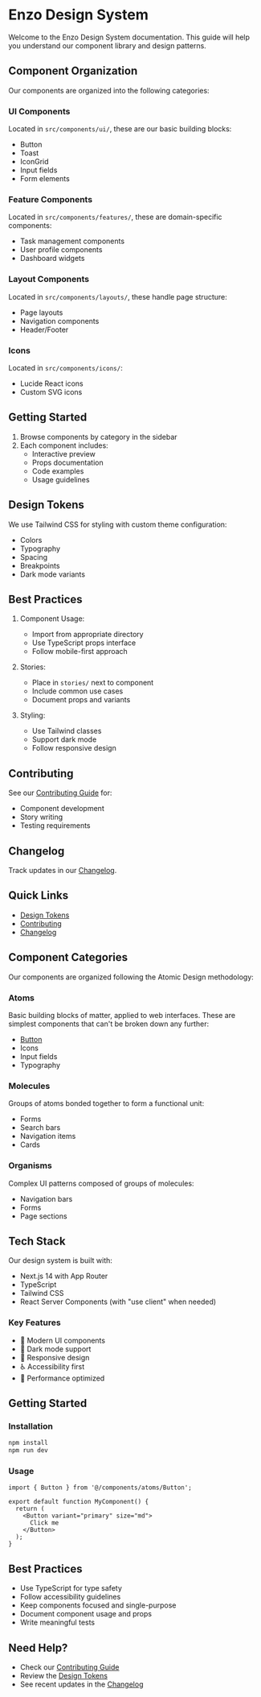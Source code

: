 
<Meta title="Getting Started" />

# Enzo Design System

Welcome to the Enzo Design System documentation. This guide will help you understand our component library and design patterns.

## Component Organization

Our components are organized into the following categories:

### UI Components
Located in `src/components/ui/`, these are our basic building blocks:
- Button
- Toast
- IconGrid
- Input fields
- Form elements

### Feature Components
Located in `src/components/features/`, these are domain-specific components:
- Task management components
- User profile components
- Dashboard widgets

### Layout Components
Located in `src/components/layouts/`, these handle page structure:
- Page layouts
- Navigation components
- Header/Footer

### Icons
Located in `src/components/icons/`:
- Lucide React icons
- Custom SVG icons

## Getting Started

1. Browse components by category in the sidebar
2. Each component includes:
   - Interactive preview
   - Props documentation
   - Code examples
   - Usage guidelines

## Design Tokens

We use Tailwind CSS for styling with custom theme configuration:
- Colors
- Typography
- Spacing
- Breakpoints
- Dark mode variants

## Best Practices

1. Component Usage:
   - Import from appropriate directory
   - Use TypeScript props interface
   - Follow mobile-first approach

2. Stories:
   - Place in `stories/` next to component
   - Include common use cases
   - Document props and variants

3. Styling:
   - Use Tailwind classes
   - Support dark mode
   - Follow responsive design

## Contributing

See our [Contributing Guide](./Contributing.mdx) for:
- Component development
- Story writing
- Testing requirements

## Changelog

Track updates in our [Changelog](./Changelog.mdx).

## Quick Links

- [Design Tokens](/?path=/docs/design-tokens--docs)
- [Contributing](/?path=/docs/contributing--docs)
- [Changelog](/?path=/docs/changelog--docs)

## Component Categories

Our components are organized following the Atomic Design methodology:

### Atoms
Basic building blocks of matter, applied to web interfaces. These are simplest components that can't be broken down any further:
- [Button](/?path=/docs/atoms-button--docs)
- Icons
- Input fields
- Typography

### Molecules
Groups of atoms bonded together to form a functional unit:
- Forms
- Search bars
- Navigation items
- Cards

### Organisms
Complex UI patterns composed of groups of molecules:
- Navigation bars
- Forms
- Page sections

## Tech Stack

Our design system is built with:
- Next.js 14 with App Router
- TypeScript
- Tailwind CSS
- React Server Components (with "use client" when needed)

### Key Features

- 🎨 Modern UI components
- 🌙 Dark mode support
- 📱 Responsive design
- ♿️ Accessibility first
- 🚀 Performance optimized

## Getting Started

### Installation

```bash
npm install
npm run dev
```

### Usage

```tsx
import { Button } from '@/components/atoms/Button';

export default function MyComponent() {
  return (
    <Button variant="primary" size="md">
      Click me
    </Button>
  );
}
```

## Best Practices

- Use TypeScript for type safety
- Follow accessibility guidelines
- Keep components focused and single-purpose
- Document component usage and props
- Write meaningful tests

## Need Help?

- Check our [Contributing Guide](/?path=/docs/documentation-contributing--docs)
- Review the [Design Tokens](/?path=/docs/documentation-design-tokens--docs)
- See recent updates in the [Changelog](/?path=/docs/documentation-changelog--docs) 